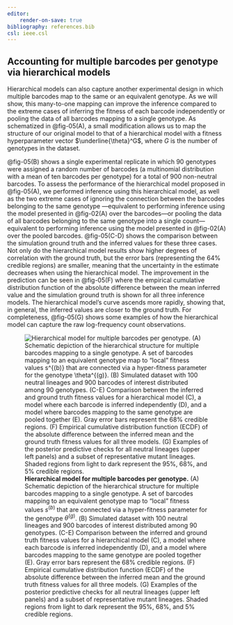 ```yaml
---
editor:
    render-on-save: true
bibliography: references.bib
csl: ieee.csl
---
```


## Accounting for multiple barcodes per genotype via hierarchical models{#sec-genotypes}

Hierarchical models can also capture another experimental design in which
multiple barcodes map to the same or an equivalent genotype. As we will show,
this many-to-one mapping can improve the inference compared to the extreme cases
of inferring the fitness of each barcode independently or pooling the data of
all barcodes mapping to a single genotype. As schematized in @fig-05(A), a small
modification allows us to map the structure of our original model to that of a
hierarchical model with a fitness hyperparameter vector $\underline{\theta}^G$,
where $G$ is the number of genotypes in the dataset.

@fig-05(B) shows a single experimental replicate in which 90 genotypes were
assigned a random number of barcodes (a multinomial distribution with a mean of
ten barcodes per genotype) for a total of 900 non-neutral barcodes. To assess
the performance of the hierarchical model proposed in @fig-05(A), we performed
inference using this hierarchical model, as well as the two extreme cases of
ignoring the connection between the barcodes belonging to the same genotype
---equivalent to performing inference using the model presented in @fig-02(A)
over the barcodes---or pooling the data of all barcodes belonging to the same
genotype into a single count---equivalent to performing inference using the
model presented in @fig-02(A) over the pooled barcodes. @fig-05(C-D) shows the
comparison between the simulation ground truth and the inferred values for these
three cases. Not only do the hierarchical model results show higher degrees of
correlation with the ground truth, but the error bars (representing the 64\%
credible regions) are smaller, meaning that the uncertainty in the estimate
decreases when using the hierarchical model. The improvement in the prediction
can be seen in @fig-05(F) where the empirical cumulative distribution function
of the absolute difference between the mean inferred value and the simulation
ground truth is shown for all three inference models. The hierarchical model's
curve ascends more rapidly, showing that, in general, the inferred values are
closer to the ground truth. For completeness, @fig-05(G) shows some examples of
how the hierarchical model can capture the raw log-frequency count observations.

![**Hierarchical model for multiple barcodes per genotype.** (A) Schematic
depiction of the hierarchical structure for multiple barcodes mapping to a
single genotype. A set of barcodes mapping to an equivalent genotype map to
"local" fitness values $s^{(b)}$ that are connected via a hyper-fitness
parameter for the genotype $\theta^{(g)}$. (B) Simulated dataset with 100
neutral lineages and 900 barcodes of interest distributed among 90 genotypes.
(C-E) Comparison between the inferred and ground truth fitness values for a
hierarchical model (C), a model where each barcode is inferred independently
(D), and a model where barcodes mapping to the same genotype are pooled
together (E). Gray error bars represent the 68\% credible regions. (F) Empirical
cumulative distribution function (ECDF) of the absolute difference between the
inferred mean and the ground truth fitness values for all three models. (G)
Examples of the posterior predictive checks for all neutral lineages (upper left
panels) and a subset of representative mutant lineages. Shaded regions from
light to dark represent the 95\%, 68\%, and 5\% credible
regions.](./figs/fig05){#fig-05}
  
